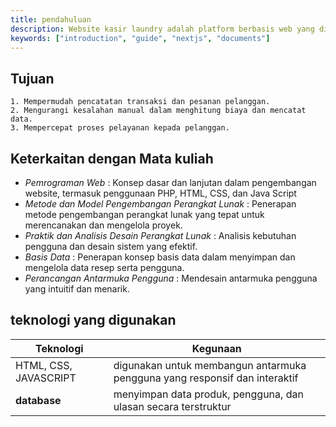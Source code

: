 ```yaml
---
title: pendahuluan
description: Website kasir laundry adalah platform berbasis web yang dirancang untuk membantu bisnis laundry dalam mengelola transaksi dan operasional sehari-hari. Tujuan utamanya adalah meningkatkan efisiensi, akurasi, dan layanan pelanggan melalui sistem yang mudah digunakan dan terintegrasi.
keywords: ["introduction", "guide", "nextjs", "documents"]
---
```



## Tujuan

    1. Mempermudah pencatatan transaksi dan pesanan pelanggan.
    2. Mengurangi kesalahan manual dalam menghitung biaya dan mencatat data.
    3. Mempercepat proses pelayanan kepada pelanggan.


## Keterkaitan dengan Mata kuliah 

- *Pemrograman Web*                               : Konsep dasar dan lanjutan dalam pengembangan website, termasuk penggunaan PHP, HTML, CSS, dan Java Script
- *Metode dan Model Pengembangan Perangkat Lunak* : Penerapan metode pengembangan perangkat lunak yang tepat untuk merencanakan dan mengelola proyek.
- *Praktik dan Analisis Desain Perangkat Lunak*   : Analisis kebutuhan pengguna dan desain sistem yang efektif.
- *Basis Data*                                    : Penerapan konsep basis data dalam menyimpan dan mengelola data resep serta pengguna.
- *Perancangan Antarmuka Pengguna*                : Mendesain antarmuka pengguna yang intuitif dan menarik.

## teknologi yang digunakan

| Teknologi                            | Kegunaan                                                                                                         |
|--------------------------------------|------------------------------------------------------------------------------------------------------------------|
| HTML, CSS, JAVASCRIPT                | digunakan untuk membangun antarmuka pengguna yang responsif dan interaktif                                       |
| **database**                         | menyimpan data produk, pengguna, dan ulasan secara terstruktur                                                                 |
